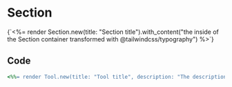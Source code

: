 ---
---


<Meta title="Components/Section" component="Section" />

# Section

<Story name="Default">
  {`<%= render Section.new(title: "Section title").with_content("the inside of the Section container transformed with @tailwindcss/typography") %>`}
</Story>

## Code

```ruby
<%%= render Tool.new(title: "Tool title", description: "The description of the tool") %>
```
